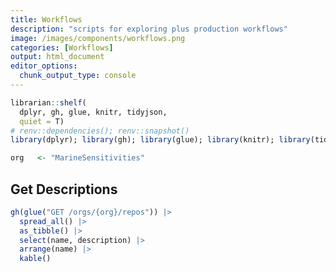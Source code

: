 ```yaml
---
title: Workflows
description: "scripts for exploring plus production workflows"
image: /images/components/workflows.png
categories: [Workflows]
output: html_document
editor_options: 
  chunk_output_type: console
---
```


```r
librarian::shelf(
  dplyr, gh, glue, knitr, tidyjson,
  quiet = T)
# renv::dependencies(); renv::snapshot()
library(dplyr); library(gh); library(glue); library(knitr); library(tidyjson)

org   <- "MarineSensitivities"
```

## Get Descriptions

```r
gh(glue("GET /orgs/{org}/repos")) |> 
  spread_all() |> 
  as_tibble() |> 
  select(name, description) |>
  arrange(name) |> 
  kable()
```


